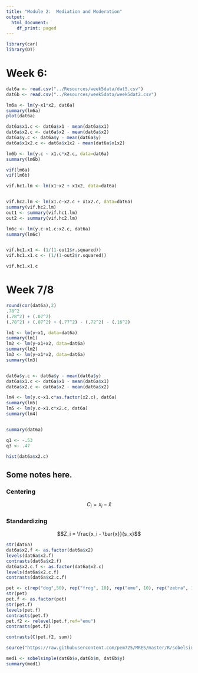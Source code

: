 ```yaml
---
title: "Module 2:  Mediation and Moderation"
output:
  html_document:
    df_print: paged
---
```


```r
library(car)
library(DT)
```


# Week 6:  

```r
dat6a <- read.csv("../Resources/week5data/dat5.csv")
dat6b <- read.csv("../Resources/week5data/week5dat2.csv")

lm6a <- lm(y~x1*x2, dat6a)
summary(lm6a)
plot(dat6a)

dat6a$x1.c <- dat6a$x1 - mean(dat6a$x1)
dat6a$x2.c <- dat6a$x2 - mean(dat6a$x2)
dat6a$y.c <- dat6a$y - mean(dat6a$y)
dat6a$x1x2.c <- dat6a$x1x2 - mean(dat6a$x1x2)

lm6b <- lm(y.c ~ x1.c*x2.c, data=dat6a)
summary(lm6b)

vif(lm6a)
vif(lm6b)

vif.hc1.lm <- lm(x1~x2 + x1x2, data=dat6a)


vif.hc2.lm <- lm(x1.c~x2.c + x1x2.c, data=dat6a)
summary(vif.hc2.lm)
out1 <- summary(vif.hc1.lm)
out2 <- summary(vif.hc2.lm)

lm6c <- lm(y.c~x1.c:x2.c, dat6a)
summary(lm6c)


vif.hc1.x1 <- (1/(1-out1$r.squared))
vif.hc1.x1.c <- (1/(1-out2$r.squared))

vif.hc1.x1.c

```

# Week 7/8

```r
round(cor(dat6a),2)
.78^2
(.78^2) + (.07^2)
(.78^2) + (.07^2) + (.77^2) - (.72^2) - (.16^2)

lm1 <- lm(y~x1, data=dat6a)
summary(lm1)
lm2 <- lm(y~x1+x2, data=dat6a)
summary(lm2)
lm3 <- lm(y~x1*x2, data=dat6a)
summary(lm3)


dat6a$y.c <- dat6a$y - mean(dat6a$y)
dat6a$x1.c <- dat6a$x1 - mean(dat6a$x1)
dat6a$x2.c <- dat6a$x2 - mean(dat6a$x2)

lm4 <- lm(y.c~x1.c*as.factor(x2.c), dat6a)
summary(lm5)
lm5 <- lm(y.c~x1.c*x2.c, dat6a)
summary(lm4)


summary(dat6a)

q1 <- -.53
q3 <- .47

hist(dat6a$x2.c)

```
## Some notes here.

### Centering
$$C_i = x_i - \bar{x}$$


### Standardizing
$$Z_i = \frac{x_i - \bar{x}}{s_x}$$


```r
str(dat6a)
dat6a$x2.f <- as.factor(dat6a$x2)
levels(dat6a$x2.f)
contrasts(dat6a$x2.f)
dat6a$x2.c.f <- as.factor(dat6a$x2.c)
levels(dat6a$x2.c.f)
contrasts(dat6a$x2.c.f)

pet <- c(rep("dog",50), rep("frog", 10), rep("emu", 10), rep("zebra", 10), rep("zebrafinch",10), rep("earthworm",10))
str(pet)
pet.f <- as.factor(pet)
str(pet.f)
levels(pet.f)
contrasts(pet.f)
pet.f2 <- relevel(pet.f,ref="emu")
contrasts(pet.f2)

contrasts(C(pet.f2, sum))
```

```r
source("https://raw.githubusercontent.com/pem725/MRES/master/R/sobelsimple.R")

med1 <- sobelsimple(dat6b$x,dat6b$m, dat6b$y)
summary(med1)

```

```r

```

